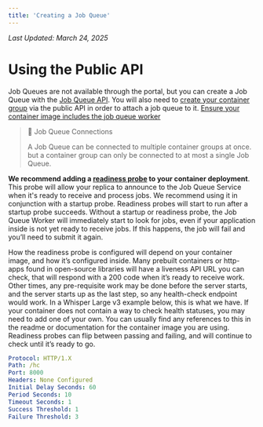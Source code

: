 ```yaml
---
title: 'Creating a Job Queue'
---
```


_Last Updated: March 24, 2025_

# Using the Public API

Job Queues are not available through the portal, but you can create a Job Queue with the
[Job Queue API](/reference/saladcloud-api/queues/create-queue). You will also need to
[create your container group](/reference/saladcloud-api/container-groups/create-container-group) via the public API in
order to attach a job queue to it.
[Ensure your container image includes the job queue worker](/container-engine/how-to-guides/job-queues/queue-worker)

> 📘 Job Queue Connections
>
> A Job Queue can be connected to multiple container groups at once. but a container group can only be connected to at
> most a single Job Queue.

**We recommend adding a [readiness probe](/container-engine/explanation/infrastructure-platform/readiness-probes) to
your container deployment**. This probe will allow your replica to announce to the Job Queue Service when it's ready to
receive and process jobs. We recommend using it in conjunction with a startup probe. Readiness probes will start to run
after a startup probe succeeds. Without a startup or readiness probe, the Job Queue Worker will immediately start to
look for jobs, even if your application inside is not yet ready to receive jobs. If this happens, the job will fail and
you’ll need to submit it again.

How the readiness probe is configured will depend on your container image, and how it’s configured inside. Many prebuilt
containers or http-apps found in open-source libraries will have a liveness API URL you can check, that will respond
with a 200 code when it’s ready to receive work. Other times, any pre-requisite work may be done before the server
starts, and the server starts up as the last step, so any health-check endpoint would work. In a Whisper Large v3
example below, this is what we have. If your container does not contain a way to check health statuses, you may need to
add one of your own. You can usually find any references to this in the readme or documentation for the container image
you are using. Readiness probes can flip between passing and failing, and will continue to check until it’s ready to go.

```yml
Protocol: HTTP/1.X
Path: /hc
Port: 8000
Headers: None Configured
Initial Delay Seconds: 60
Period Seconds: 10
Timeout Seconds: 1
Success Threshold: 1
Failure Threshold: 3
```
